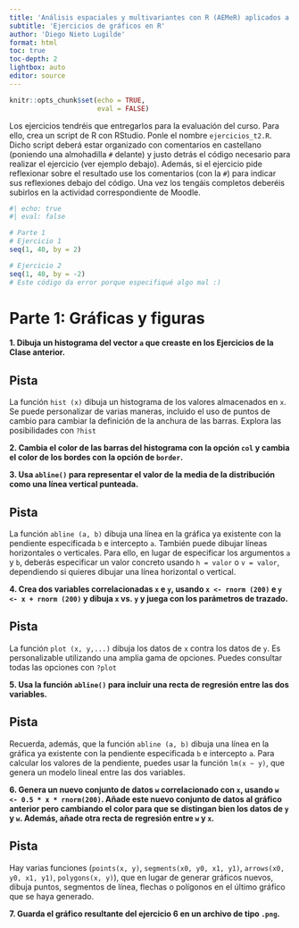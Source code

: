 ---
title: 'Análisis espaciales y multivariantes con R (AEMeR) aplicados a estudios de biodiversidad'
subtitle: 'Ejercicios de gráficos en R'
author: 'Diego Nieto Lugilde'
format: html
toc: true
toc-depth: 2
lightbox: auto
editor: source
---

```{r setup, include=FALSE}
knitr::opts_chunk$set(echo = TRUE,
                      eval = FALSE)
```

::: {.callout-note collapse=false}
Los ejercicios tendréis que entregarlos para la evaluación del curso. Para ello, crea un script de R con RStudio. Ponle el nombre `ejercicios_t2.R`. Dicho script deberá estar organizado con comentarios en castellano (poniendo una almohadilla `#` delante) y justo detrás el código necesario para realizar el ejercicio (ver ejemplo debajo). Además, si el ejercicio pide reflexionar sobre el resultado use los comentarios (con la `#`) para indicar sus reflexiones debajo del código. Una vez los tengáis completos deberéis subirlos en la actividad correspondiente de Moodle.

```{r}
#| echo: true
#| eval: false

# Parte 1
# Ejercicio 1
seq(1, 40, by = 2)

# Ejercicio 2
seq(1, 40, by = -2)
# Este código da error porque especifiqué algo mal :)

```
:::


# Parte 1: Gráficas y figuras

**1. Dibuja un histograma del vector `a` que creaste en los Ejercicios de la Clase anterior.**

::: {.callout-tip collapse="true"}
## Pista

La función `hist (x)` dibuja un histograma de los valores almacenados en `x`. Se puede personalizar de varias maneras, incluido el uso de puntos de cambio para cambiar la definición de la anchura de las barras. Explora las posibilidades con `?hist`
:::

**2. Cambia el color de las barras del histograma con la opción `col` y cambia el color de los bordes con la opción de `border`.**

**3. Usa `abline()` para representar el valor de la media de la distribución como una línea vertical punteada.**

::: {.callout-tip collapse="true"}
## Pista

La función `abline (a, b)` dibuja una línea en la gráfica ya existente con la pendiente especificada `b` e intercepto `a`. También puede dibujar líneas horizontales o verticales. Para ello, en lugar de especificar los argumentos `a` y `b`, deberás especificar un valor concreto usando `h = valor` o `v = valor`, dependiendo si quieres dibujar una línea horizontal o vertical.
:::

**4. Crea dos variables correlacionadas `x` e `y`, usando `x <- rnorm (200)` e `y <- x + rnorm (200)` y dibuja `x` vs. `y` y juega con los parámetros de trazado.** 

::: {.callout-tip collapse="true"}
## Pista

La función `plot (x, y,...)` dibuja los datos de `x` contra los datos de `y`. Es personalizable utilizando una amplia gama de opciones. Puedes consultar todas las opciones con `?plot`
:::

**5. Usa la función `abline()` para incluir una recta de regresión entre las dos variables.**

::: {.callout-tip collapse="true"}
## Pista

Recuerda, además, que la función `abline (a, b)` dibuja una línea en la gráfica ya existente con la pendiente especificada `b` e intercepto `a`. Para calcular los valores de la pendiente, puedes usar la función `lm(x ~ y)`, que genera un modelo lineal entre las dos variables.
:::

**6. Genera un nuevo conjunto de datos `w` correlacionado con `x`, usando `w <- 0.5 * x * rnorm(200)`. Añade este nuevo conjunto de datos al gráfico anterior pero cambiando el color para que se distingan bien los datos de `y` y `w`. Además, añade otra recta de regresión entre `w` y `x`.**

::: {.callout-tip collapse="true"}
## Pista

Hay varias funciones (`points(x, y)`, `segments(x0, y0, x1, y1)`, `arrows(x0, y0, x1, y1)`, `polygons(x, y)`), que en lugar de generar gráficos nuevos, dibuja puntos, segmentos de línea, flechas o polígonos en el último gráfico que se haya generado.
:::

**7. Guarda el gráfico resultante del ejercicio 6 en un archivo de tipo `.png`.**